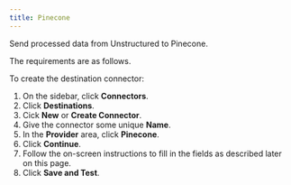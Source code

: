 ```yaml
---
title: Pinecone
---
```



<FirstTimeUIDestinationConnector />

Send processed data from Unstructured to Pinecone.

The requirements are as follows.


<PineconePrerequisites />

To create the destination connector:

1. On the sidebar, click **Connectors**.
2. Click **Destinations**.
3. Cick **New** or **Create Connector**.
4. Give the connector some unique **Name**.
5. In the **Provider** area, click **Pinecone**.
6. Click **Continue**. 
7. Follow the on-screen instructions to fill in the fields as described later on this page.
8. Click **Save and Test**.


<PineconeFields />